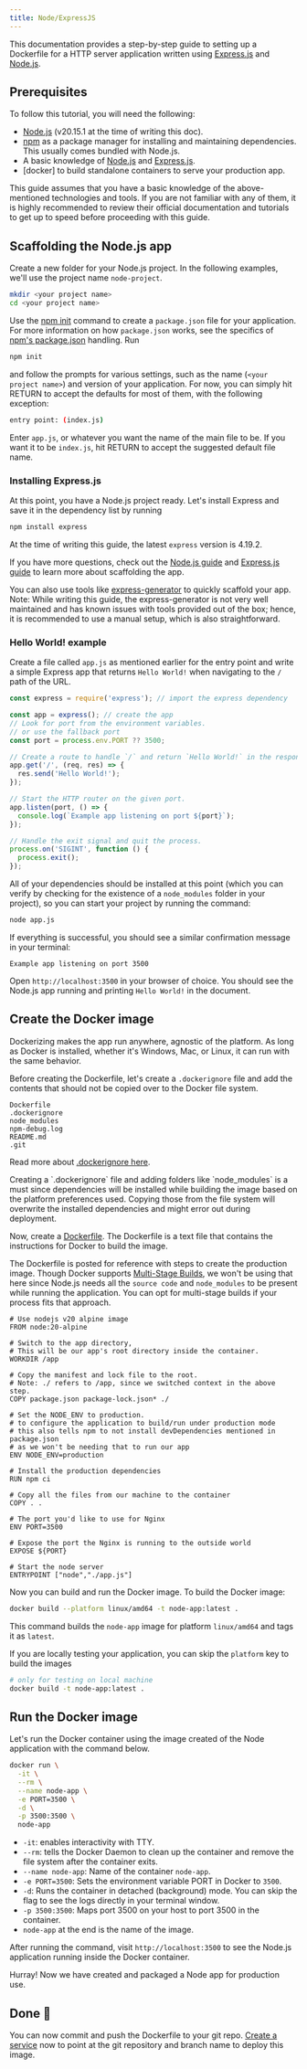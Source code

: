 ```yaml
---
title: Node/ExpressJS
---
```


This documentation provides a step-by-step guide to setting up a Dockerfile for a HTTP server application written using
[Express.js][express] and [Node.js][node].

## Prerequisites

To follow this tutorial, you will need the following:

- [Node.js][node] (v20.15.1 at the time of writing this doc).
- [npm] as a package manager for installing and maintaining dependencies. This usually comes bundled with Node.js.
- A basic knowledge of [Node.js][node] and [Express.js][express].
- [docker] to build standalone containers to serve your production app.

<Note>
  This guide assumes that you have a basic knowledge of the above-mentioned technologies and tools. If you are not
  familiar with any of them, it is highly recommended to review their official documentation and tutorials to get up to
  speed before proceeding with this guide.
</Note>

## Scaffolding the Node.js app

Create a new folder for your Node.js project. In the following examples, we'll use the project name `node-project`.

```bash
mkdir <your project name>
cd <your project name>
```

Use the [npm init](https://docs.npmjs.com/cli/commands/npm-init) command to create a `package.json` file for your
application. For more information on how `package.json` works, see the specifics of
[npm's package.json](https://docs.npmjs.com/cli/configuring-npm/package-json) handling. Run

```bash
npm init
```

and follow the prompts for various settings, such as the name (`<your project name>`) and version of your application.
For now, you can simply hit RETURN to accept the defaults for most of them, with the following exception:

```sh
entry point: (index.js)
```

Enter `app.js`, or whatever you want the name of the main file to be. If you want it to be `index.js`, hit RETURN to
accept the suggested default file name.

### Installing Express.js

At this point, you have a Node.js project ready. Let's install Express and save it in the dependency list by running

```bash
npm install express
```

<Note>At the time of writing this guide, the latest `express` version is 4.19.2.</Note>

If you have more questions, check out the
[Node.js guide](https://nodejs.org/en/learn/getting-started/introduction-to-nodejs) and
[Express.js guide](https://expressjs.com/en/starter/installing.html) to learn more about scaffolding the app.

You can also use tools like [express-generator](https://expressjs.com/en/starter/generator.html) to quickly scaffold
your app. Note: While writing this guide, the express-generator is not very well maintained and has known issues with
tools provided out of the box; hence, it is recommended to use a manual setup, which is also straightforward.

### Hello World! example

Create a file called `app.js` as mentioned earlier for the entry point and write a simple Express app that returns
`Hello World!` when navigating to the `/` path of the URL.

```js app.js
const express = require('express'); // import the express dependency

const app = express(); // create the app
// Look for port from the environment variables.
// or use the fallback port
const port = process.env.PORT ?? 3500;

// Create a route to handle `/` and return `Hello World!` in the response.
app.get('/', (req, res) => {
  res.send('Hello World!');
});

// Start the HTTP router on the given port.
app.listen(port, () => {
  console.log(`Example app listening on port ${port}`);
});

// Handle the exit signal and quit the process.
process.on('SIGINT', function () {
  process.exit();
});
```

All of your dependencies should be installed at this point (which you can verify by checking for the existence of a
`node_modules` folder in your project), so you can start your project by running the command:

```bash
node app.js
```

If everything is successful, you should see a similar confirmation message in your terminal:

```
Example app listening on port 3500
```

Open `http://localhost:3500` in your browser of choice. You should see the Node.js app running and printing
`Hello World!` in the document.

## Create the Docker image

Dockerizing makes the app run anywhere, agnostic of the platform. As long as Docker is installed, whether it's Windows,
Mac, or Linux, it can run with the same behavior.

Before creating the Dockerfile, let's create a `.dockerignore` file and add the contents that should not be copied over
to the Docker file system.

```ignore .dockerignore
Dockerfile
.dockerignore
node_modules
npm-debug.log
README.md
.git
```

Read more about [.dockerignore here](https://docs.docker.com/build/building/context/#dockerignore-files).

<Note>
  Creating a `.dockerignore` file and adding folders like `node_modules` is a must since dependencies will be installed
  while building the image based on the platform preferences used. Copying those from the file system will overwrite the
  installed dependencies and might error out during deployment.
</Note>

Now, create a [Dockerfile](https://docs.docker.com/reference/dockerfile/). The Dockerfile is a text file that contains
the instructions for Docker to build the image.

The Dockerfile is posted for reference with steps to create the production image. Though Docker supports
[Multi-Stage Builds](https://docs.docker.com/build/building/multi-stage/), we won't be using that here since Node.js
needs all the `source code` and `node_modules` to be present while running the application. You can opt for multi-stage
builds if your process fits that approach.

```docker Dockerfile
# Use nodejs v20 alpine image
FROM node:20-alpine

# Switch to the app directory,
# This will be our app's root directory inside the container.
WORKDIR /app

# Copy the manifest and lock file to the root.
# Note: ./ refers to /app, since we switched context in the above step.
COPY package.json package-lock.json* ./

# Set the NODE_ENV to production.
# to configure the application to build/run under production mode
# this also tells npm to not install devDependencies mentioned in package.json
# as we won't be needing that to run our app
ENV NODE_ENV=production

# Install the production dependencies
RUN npm ci

# Copy all the files from our machine to the container
COPY . .

# The port you'd like to use for Nginx
ENV PORT=3500

# Expose the port the Nginx is running to the outside world
EXPOSE ${PORT}

# Start the node server
ENTRYPOINT ["node","./app.js"]
```

Now you can build and run the Docker image. To build the Docker image:

```bash
docker build --platform linux/amd64 -t node-app:latest .
```

This command builds the `node-app` image for platform `linux/amd64` and tags it as `latest`.

If you are locally testing your application, you can skip the `platform` key to build the images

```bash
# only for testing on local machine
docker build -t node-app:latest .
```

## Run the Docker image

Let's run the Docker container using the image created of the Node application with the command below.

```bash
docker run \
  -it \
  --rm \
  --name node-app \
  -e PORT=3500 \
  -d \
  -p 3500:3500 \
  node-app
```

- `-it`: enables interactivity with TTY.
- `--rm`: tells the Docker Daemon to clean up the container and remove the file system after the container exits.
- `--name node-app`: Name of the container `node-app`.
- `-e PORT=3500`: Sets the environment variable PORT in Docker to `3500`.
- `-d`: Runs the container in detached (background) mode. You can skip the flag to see the logs directly in your
  terminal window.
- `-p 3500:3500`: Maps port 3500 on your host to port 3500 in the container.
- `node-app` at the end is the name of the image.

After running the command, visit `http://localhost:3500` to see the Node.js application running inside the Docker
container.

Hurray! Now we have created and packaged a Node app for production use.

## Done 🎉

You can now commit and push the Dockerfile to your git repo. [Create a service](/environment/services/create) now to
point at the git repository and branch name to deploy this image.

[node]: https://nodejs.org/en
[npm]: https://www.npmjs.com
[express]: https://expressjs.com
